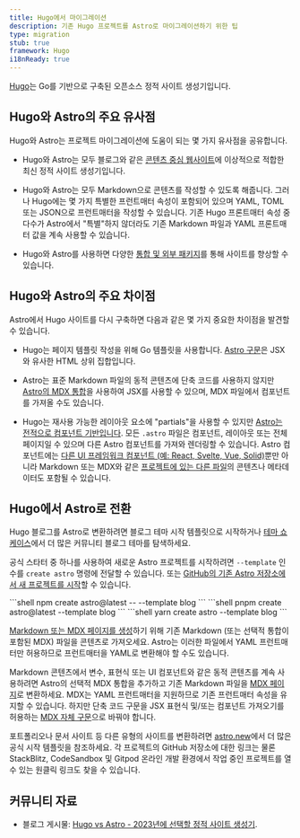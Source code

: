 ```yaml
---
title: Hugo에서 마이그레이션
description: 기존 Hugo 프로젝트를 Astro로 마이그레이션하기 위한 팁
type: migration
stub: true
framework: Hugo
i18nReady: true
---
```



[Hugo](https://gohugo.io)는 Go를 기반으로 구축된 오픈소스 정적 사이트 생성기입니다.

## Hugo와 Astro의 주요 유사점

Hugo와 Astro는 프로젝트 마이그레이션에 도움이 되는 몇 가지 유사점을 공유합니다.

- Hugo와 Astro는 모두 블로그와 같은 [콘텐츠 중심 웹사이트](/ko/concepts/why-astro/#콘텐츠-중심)에 이상적으로 적합한 최신 정적 사이트 생성기입니다.

- Hugo와 Astro는 모두 Markdown으로 콘텐츠를 작성할 수 있도록 해줍니다. 그러나 Hugo에는 몇 가지 특별한 프런트매터 속성이 포함되어 있으며 YAML, TOML 또는 JSON으로 프런트매터을 작성할 수 있습니다. 기존 Hugo 프론트매터 속성 중 다수가 Astro에서 "특별"하지 않더라도 기존 Markdown 파일과 YAML 프론트매터 값을 계속 사용할 수 있습니다.

- Hugo와 Astro를 사용하면 다양한 [통합 및 외부 패키지](https://astro.build/integrations/)를 통해 사이트를 향상할 수 있습니다.

## Hugo와 Astro의 주요 차이점

Astro에서 Hugo 사이트를 다시 구축하면 다음과 같은 몇 가지 중요한 차이점을 발견할 수 있습니다.

- Hugo는 페이지 템플릿 작성을 위해 Go 템플릿을 사용합니다. [Astro 구문](/ko/basics/astro-components/)은 JSX와 유사한 HTML 상위 집합입니다.

- Astro는 표준 Markdown 파일의 동적 콘텐츠에 단축 코드를 사용하지 않지만 [Astro의 MDX 통합](/ko/guides/integrations-guide/mdx/)을 사용하여 JSX를 사용할 수 있으며, MDX 파일에서 컴포넌트를 가져올 수도 있습니다.

- Hugo는 재사용 가능한 레이아웃 요소에 "partials"을 사용할 수 있지만 [Astro는 전적으로 컴포넌트 기반입니다](/ko/basics/astro-components/). 모든 `.astro` 파일은 컴포넌트, 레이아웃 또는 전체 페이지일 수 있으며 다른 Astro 컴포넌트를 가져와 렌더링할 수 있습니다. Astro 컴포넌트에는 [다른 UI 프레임워크 컴포넌트 (예: React, Svelte, Vue, Solid)](/ko/guides/framework-components/)뿐만 아니라 Markdown 또는 MDX와 같은 [프로젝트에 있는 다른 파일](/ko/guides/imports/)의 콘텐츠나 메타데이터도 포함될 수 있습니다.

## Hugo에서 Astro로 전환

Hugo 블로그를 Astro로 변환하려면 블로그 테마 시작 템플릿으로 시작하거나 [테마 쇼케이스](https://astro.build/themes/)에서 더 많은 커뮤니티 블로그 테마를 탐색하세요.

공식 스타터 중 하나를 사용하여 새로운 Astro 프로젝트를 시작하려면 `--template` 인수를 `create astro` 명령에 전달할 수 있습니다. 또는 [GitHub의 기존 Astro 저장소에서 새 프로젝트를 시작](/ko/install-and-setup/#테마-또는-시작-템플릿-사용)할 수 있습니다.

  <PackageManagerTabs>
    <Fragment slot="npm">
    ```shell
    npm create astro@latest -- --template blog
    ```
    </Fragment>
    <Fragment slot="pnpm">
    ```shell
    pnpm create astro@latest --template blog
    ```
    </Fragment>
    <Fragment slot="yarn">
    ```shell
    yarn create astro --template blog
    ```
    </Fragment>
  </PackageManagerTabs>

[Markdown 또는 MDX 페이지를 생성](/ko/guides/markdown-content/)하기 위해 기존 Markdown (또는 선택적 통합이 포함된 MDX) 파일을 콘텐츠로 가져오세요. Astro는 이러한 파일에서 YAML 프런트매터만 허용하므로 프런트매터을 YAML로 변환해야 할 수도 있습니다.

Markdown 콘텐츠에서 변수, 표현식 또는 UI 컴포넌트와 같은 동적 콘텐츠를 계속 사용하려면 Astro의 선택적 MDX 통합을 추가하고 기존 Markdown 파일을 [MDX 페이지](/ko/guides/markdown-content/)로 변환하세요. MDX는 YAML 프런트매터을 지원하므로 기존 프런트매터 속성을 유지할 수 있습니다. 하지만 단축 코드 구문을 JSX 표현식 및/또는 컴포넌트 가져오기를 허용하는 [MDX 자체 구문](https://mdxjs.com/docs/what-is-mdx/#mdx-syntax)으로 바꿔야 합니다.

포트폴리오나 문서 사이트 등 다른 유형의 사이트를 변환하려면 [astro.new](https://astro.new)에서 더 많은 공식 시작 템플릿을 참조하세요. 각 프로젝트의 GitHub 저장소에 대한 링크는 물론 StackBlitz, CodeSandbox 및 Gitpod 온라인 개발 환경에서 작업 중인 프로젝트를 열 수 있는 원클릭 링크도 찾을 수 있습니다.

## 커뮤니티 자료

- 블로그 게시물: [Hugo vs Astro - 2023년에 선택할 정적 사이트 생성기](https://onebite.dev/hugo-vs-astro-which-static-site-generator-to-choose-in-2023/).
